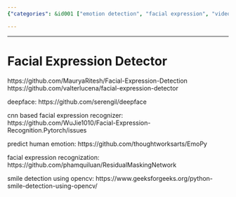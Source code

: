 ```yaml
---
{"categories": &id001 ["emotion detection", "facial expression", "video analysis"], "category": "Facial Expression Detection", "date": "2022-05-29 07:13:46", "description": "This article offers a compilation of resources for facial expression detection, including GitHub repositories, deep learning models, and a Python library. These tools can be utilized to accomplish tasks like identifying emotions, detecting smiles, and analyzing facial expressions.", "tags": *id001, "title": "Facial Expression Detector"}

---
```


------

# Facial Expression Detector

https://github.com/MauryaRitesh/Facial-Expression-Detection
https://github.com/valterlucena/facial-expression-detector

deepface:
https://github.com/serengil/deepface

cnn based facial expression recognizer:
https://github.com/WuJie1010/Facial-Expression-Recognition.Pytorch/issues

predict human emotion:
https://github.com/thoughtworksarts/EmoPy

facial expression recognization:
https://github.com/phamquiluan/ResidualMaskingNetwork

smile detection using opencv: 
https://www.geeksforgeeks.org/python-smile-detection-using-opencv/


